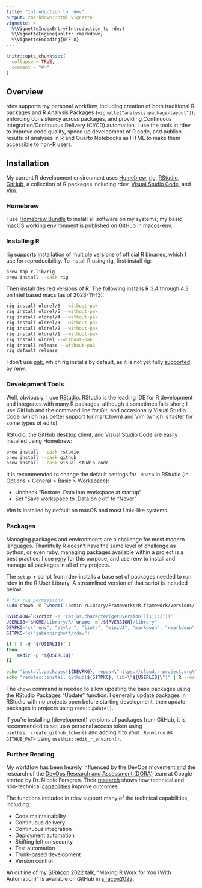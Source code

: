 ```yaml
---
title: "Introduction to rdev"
output: rmarkdown::html_vignette
vignette: >
  %\VignetteIndexEntry{Introduction to rdev}
  %\VignetteEngine{knitr::rmarkdown}
  %\VignetteEncoding{UTF-8}
---
```


```r
knitr::opts_chunk$set(
  collapse = TRUE,
  comment = "#>"
)
```

<!-- # TODO: update setup-r script docs, mention positron, review all docs -->

## Overview

rdev supports my personal workflow, including creation of both traditional R packages and R Analysis
Packages (`vignette("analysis-package-layout")`), enforcing consistency across packages, and
providing Continuous Integration/Continuous Delivery (CI/CD) automation. I use the tools in rdev to
improve code quality, speed up development of R code, and publish results of analyses in R and
Quarto Notebooks as HTML to make them accessible to non-R users.

## Installation

My current R development environment uses [Homebrew](https://brew.sh),
[rig](https://github.com/r-lib/rig/), [RStudio](https://posit.co/download/rstudio-desktop/),
[GitHub](https://github.com), a collection of R packages including rdev,
[Visual Studio Code](https://code.visualstudio.com), and [Vim](https://www.vim.org).

### Homebrew

I use [Homebrew Bundle](https://github.com/Homebrew/homebrew-bundle) to install all software on my
systems; my basic macOS working environment is published on GitHub in
[macos-env](https://github.com/jabenninghoff/macos-env/tree/master).

### Installing R

rig supports installation of multiple versions of official R binaries, which I use for
reproducibility. To install R using rig, first install rig:

```sh
brew tap r-lib/rig
brew install --cask rig
```

Then install desired versions of R. The following installs R 3.4 through 4.3 on Intel based macs
(as of 2023-11-13):

```sh
rig install oldrel/6 --without-pak
rig install oldrel/5 --without-pak
rig install oldrel/4 --without-pak
rig install oldrel/3 --without-pak
rig install oldrel/2 --without-pak
rig install oldrel/1 --without-pak
rig install oldrel --without-pak
rig install release --without-pak
rig default release
```

I don't use [pak](https://pak.r-lib.org), which rig installs by default, as it is not yet fully
[supported](https://github.com/rstudio/renv/issues/1210) by renv.

### Development Tools

Well, obviously, I use [RStudio](https://posit.co/download/rstudio-desktop/). RStudio is the leading
IDE for R development and integrates with many R packages, although it sometimes falls short; I use
GitHub and the command line for Git, and occasionally Visual Studio Code (which has better support
for markdown) and Vim (which is faster for some types of edits).

RStudio, the GitHub desktop client, and Visual Studio Code are easily installed using Homebrew:

```sh
brew install --cask rstudio
brew install --cask github
brew install --cask visual-studio-code
```

It is recommended to change the default settings for `.RData` in RStudio (in Options > General >
Basic > Workspace):

- Uncheck "Restore .Data into workspace at startup"
- Set "Save workspace to .Data on exit" to "Never"

Vim is installed by default on macOS and most Unix-like systems. 

### Packages

Managing packages and environments are a challenge for most modern languages. Thankfully R doesn't
have the same level of challenge as python, or even ruby, managing packages available within a
project is a best practice. I use [renv](https://github.com/rstudio/renv) for this purpose, and use
renv to install and manage all packages in all of my projects.

The `setup-r` script from rdev installs a base set of packages needed to run rdev in the R User
Library. A streamlined version of that script is included below.

```sh
# fix rig permissions
sudo chown -R `whoami`:admin /Library/Frameworks/R.framework/Versions/*/Resources/library

RVERSION=`Rscript -e 'cat(as.character(getRversion()[1,1:2]))'`
USERLIB="$HOME/Library/R/`uname -m`/${RVERSION}/library"
DEVPKG='c("renv", "styler", "lintr", "miniUI", "markdown", "rmarkdown", "devtools", "pkgdown", "available", "languageserver")'
GITPKG='c("jabenninghoff/rdev")'

if [ ! -d "${USERLIB}" ]
then
	mkdir -p "${USERLIB}"
fi

echo "install.packages(${DEVPKG}, repos=\"https://cloud.r-project.org\", lib=\"${USERLIB}\")" | R --no-save
echo "remotes::install_github(${GITPKG}, lib=\"${USERLIB}\")" | R --no-save
```

The `chown` command is needed to allow updating the base packages using the RStudio Packages
"Update" function. I generally update packages in RStudio with no projects open before starting
development, then update packages in projects using `renv::update()`.

If you're installing (development) versions of packages from GitHub, it is recommended to set up a
personal access token using `usethis::create_github_token()` and adding it to your `.Renviron` as
`GITHUB_PAT=` using `usethis::edit_r_environ()`.

### Further Reading

My workflow has been heavily influenced by the DevOps movement and the research of the
[DevOps Research and Assessment (DORA)](https://www.devops-research.com/research.html) team at
Google started by Dr. Nicole Forsgren. Their [research](https://dora.dev/research/) shows how
technical and non-technical [capabilities](https://dora.dev/devops-capabilities/) improve outcomes.

The functions included in rdev support many of the technical capabilities, including:

- Code maintainability
- Continuous delivery
- Continuous integration
- Deployment automation
- Shifting left on security
- Test automation
- Trunk-based development
- Version control

An outline of my [SIRAcon](https://societyinforisk.org/SiRAcon) 2022 talk,
"Making R Work for You (With Automation)" is available on GitHub in
[siracon2022](https://jabenninghoff.github.io/siracon2022/).
